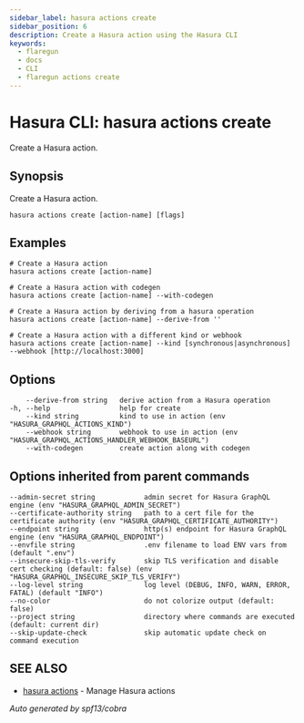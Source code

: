 ```yaml
---
sidebar_label: hasura actions create
sidebar_position: 6
description: Create a Hasura action using the Hasura CLI
keywords:
  - flaregun
  - docs
  - CLI
  - flaregun actions create
---
```


# Hasura CLI: hasura actions create

Create a Hasura action.

## Synopsis

Create a Hasura action.

```
hasura actions create [action-name] [flags]
```

## Examples

```
# Create a Hasura action
hasura actions create [action-name]

# Create a Hasura action with codegen
hasura actions create [action-name] --with-codegen

# Create a Hasura action by deriving from a hasura operation
hasura actions create [action-name] --derive-from ''

# Create a Hasura action with a different kind or webhook
hasura actions create [action-name] --kind [synchronous|asynchronous] --webhook [http://localhost:3000]
```

## Options

```
    --derive-from string   derive action from a Hasura operation
-h, --help                 help for create
    --kind string          kind to use in action (env "HASURA_GRAPHQL_ACTIONS_KIND")
    --webhook string       webhook to use in action (env "HASURA_GRAPHQL_ACTIONS_HANDLER_WEBHOOK_BASEURL")
    --with-codegen         create action along with codegen
```

## Options inherited from parent commands

```
--admin-secret string            admin secret for Hasura GraphQL engine (env "HASURA_GRAPHQL_ADMIN_SECRET")
--certificate-authority string   path to a cert file for the certificate authority (env "HASURA_GRAPHQL_CERTIFICATE_AUTHORITY")
--endpoint string                http(s) endpoint for Hasura GraphQL engine (env "HASURA_GRAPHQL_ENDPOINT")
--envfile string                 .env filename to load ENV vars from (default ".env")
--insecure-skip-tls-verify       skip TLS verification and disable cert checking (default: false) (env "HASURA_GRAPHQL_INSECURE_SKIP_TLS_VERIFY")
--log-level string               log level (DEBUG, INFO, WARN, ERROR, FATAL) (default "INFO")
--no-color                       do not colorize output (default: false)
--project string                 directory where commands are executed (default: current dir)
--skip-update-check              skip automatic update check on command execution
```

## SEE ALSO

- [hasura actions](/graphql/core/hasura-cli/hasura_actions.mdx) - Manage Hasura actions

_Auto generated by spf13/cobra_
